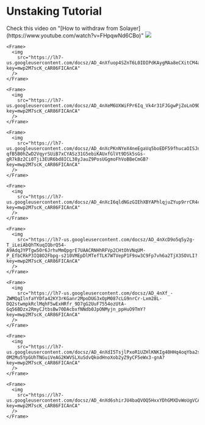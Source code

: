 # Unstaking Tutorial

<Info>
  Check this video on "[How to withdraw from
  Solayer](https://www.youtube.com/watch?v=FHpqwNd6CBo)"
</Info>

<Steps>
  <Step title="To withdraw your deposit, click on Withdraw">
    <Frame>
      <img
        src="https://lh7-us.googleusercontent.com/docsz/AD_4nXfuop4SZnT6L0IDIPdKAygMAa8eCXitCM4aSgOZWjXdwCWm_XQfgbQ4tMleLbh9EoZzE6mwnIQlhctQNKHwy3cfYHM80JiZSNhpTlgCwFbzUrutoW3OG5K_IfHFGbmdSjQLRqqvKvr9OiKlNbVdl1TuiEdA?key=mwp2M7scK_cAR86FICAnCA"
      />
    </Frame>
  </Step>
  <Step title="Select an amount less than your current deposit or press MAX to withdraw the full amount.">
    
    <Frame>
      <img
        src="https://lh7-us.googleusercontent.com/docsz/AD_4nXfuop4SZnT6L0IDIPdKAygMAa8eCXitCM4aSgOZWjXdwCWm_XQfgbQ4tMleLbh9EoZzE6mwnIQlhctQNKHwy3cfYHM80JiZSNhpTlgCwFbzUrutoW3OG5K_IfHFGbmdSjQLRqqvKvr9OiKlNbVdl1TuiEdA?key=mwp2M7scK_cAR86FICAnCA"
      />
    </Frame>
  </Step>
  <Step title="Confirm the amount to be withdrawn">
    
    <Frame>
      <img
        src="https://lh7-us.googleusercontent.com/docsz/AD_4nXeM6UXWiFPr6Iq_Vk4r31FJGgwPjZoLnO9DE0pJOBwUAYyaTflLq5s6cMuCuQIE3S2YLF9PbyoIyXmZmMTlgOdcwGUDVxixXzZkM4BW0hc7HOVU5ZPyzObuwM67lDNUFkDsOFHracfXy6w0L7nidj9RUly7?key=mwp2M7scK_cAR86FICAnCA"
      />
    </Frame>
  </Step>
  <Step title="Initiate the withdrawal process.">
    
    <Frame>
      <img
        src="https://lh7-us.googleusercontent.com/docsz/AD_4nXcPKnNYeX4neEgaVq5boEDF59fhucaOISJnkZn0fff0QbfAO0KI4-qfB5B0hZwD2VqyrSUiB7xCYASz31G5ebiKAUxfGlVt9DSk5sGs-gR7kBz2Ci0Tji3EUR6bd8ICL38yJauZ9PosUGgmoFhVoBBeCmGB?key=mwp2M7scK_cAR86FICAnCA"
      />
    </Frame>
  </Step>
  <Step title="Confirm the withdrawal in your wallet.">
    
    <Frame>
      <img
        src="https://lh7-us.googleusercontent.com/docsz/AD_4nXcI6qldNGzGIEhXBYAPhlqjuZYup9rrCR4cn3C8YvMY8duW03dRm1uk0cQFUjrnEAGSmHwCeKxJk3alf30RyGKSjIN3oHa1QlwMCJ9FuUzESnsRFNTeVN_LQLh_C6dWOLdhv_Al8PEjSjf95Argu29foRyK?key=mwp2M7scK_cAR86FICAnCA"
      />
    </Frame>
  </Step>
  <Step title="Manually deactivate your stake account by clicking on the Deactivate button in the Manage Stake Accounts section.">
    
    <Frame>
      <img
        src="https://lh7-us.googleusercontent.com/docsz/AD_4nXcD9o5q5y2g-T_iLeiAbQhTKuqIQbrQ54-A9AdqJYPTgw5Or6JrhvMmQpgrE7UAACRNHhRFVp2CHtOhVNqUM-P_EfbCRkP3IQ8O2Fbpg-s210VMEpDlMTefTLK7WTVepP1F9sw3C9Fp7vh6a2TjX35OVLI?key=mwp2M7scK_cAR86FICAnCA"
      />
    </Frame>
  </Step>
  <Step title="Press on Deactivate">
    
    <Frame>
      <img
        src="https://lh7-us.googleusercontent.com/docsz/AD_4nXf_-ZWMQqIlnfaYYDfa42KY3rKGanr2MpoDUG3xOpM087cLG9nrCr-Lxm28L-DQ2stwmpkRclMqhF5wExHRfr_9D7gG2UuF7554ozUtA-Gq56BDzx2RmyCJtbsBw70DAcbxfNNdb0JpONMyjn_ppHuO9TmY?key=mwp2M7scK_cAR86FICAnCA"
      />
    </Frame>
  </Step>
  <Step title="Confirm the deactivation.">
    
    <Frame>
      <img
        src="https://lh7-us.googleusercontent.com/docsz/AD_4nXdI5TsjlPxoR1UZHlKNKIg40HHq4oqYba2s7JCOfIzoaLdBIRK18CxBiYBg77sqUV1yysa2l9b9cheqHzhSylhCdjaQMmhgn-OM2Mu5YpGUhTNGuiVeAG2KWVSLXuSdvQkodHnoXob2yZ9yCF5eWx3-gnA?key=mwp2M7scK_cAR86FICAnCA"
      />
    </Frame>
  </Step>
  <Step title="Congratulations! You have successfully withdrawn your deposit;">
    
    <Frame>
      <img
        src="https://lh7-us.googleusercontent.com/docsz/AD_4nXd6shirJU4baQVOQ5HxxYDhGMXDvWoUgVCA6D9hx0DoeYNw4t3HwaYd8uhVJ1_n0A2O0Pl7j1cIuJw8iqld7T0PR4IsmTP_twXbPpw_aZCWt_cWGWGWvkK3hCdYEJuvV_9N70m2bhfRyXp5nYMEiWo7hGo?key=mwp2M7scK_cAR86FICAnCA"
      />
    </Frame>
  </Step>
</Steps>